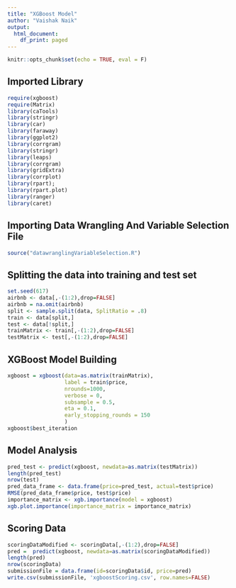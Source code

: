 ```yaml
---
title: "XGBoost Model"
author: "Vaishak Naik"
output:
  html_document:
    df_print: paged
---
```


```r
knitr::opts_chunk$set(echo = TRUE, eval = F)
```


## Imported Library
```r
require(xgboost)
require(Matrix)
library(caTools)
library(stringr)
library(car)
library(faraway)
library(ggplot2)
library(corrgram)
library(stringr)
library(leaps)
library(corrgram)
library(gridExtra)
library(corrplot)
library(rpart); 
library(rpart.plot)
library(ranger)
library(caret)
```


## Importing Data Wrangling And Variable Selection File
```r
source("datawranglingVariableSelection.R")
```

## Splitting the data into training and test set
```r
set.seed(617)
airbnb <- data[,-(1:2),drop=FALSE]
airbnb = na.omit(airbnb)
split <- sample.split(data, SplitRatio = .8)
train <- data[split,]
test <- data[!split,]
trainMatrix <- train[,-(1:2),drop=FALSE]
testMatrix <- test[,-(1:2),drop=FALSE]
```


## XGBoost Model Building
```r
xgboost = xgboost(data=as.matrix(trainMatrix), 
                  label = train$price,
                  nrounds=1000,
                  verbose = 0,
                  subsample = 0.5,
                  eta = 0.1,
                  early_stopping_rounds = 150
                  )
xgboost$best_iteration
```

## Model Analysis
```r
pred_test <- predict(xgboost, newdata=as.matrix(testMatrix))
length(pred_test)
nrow(test)
pred_data_frame <- data.frame(price=pred_test, actual=test$price)
RMSE(pred_data_frame$price, test$price)
importance_matrix <- xgb.importance(model = xgboost)
xgb.plot.importance(importance_matrix = importance_matrix)
```

## Scoring Data
```r
scoringDataModified <- scoringData[,-(1:2),drop=FALSE]
pred =  predict(xgboost, newdata=as.matrix(scoringDataModified))
length(pred)
nrow(scoringData)
submissionFile = data.frame(id=scoringData$id, price=pred)
write.csv(submissionFile, 'xgboostScoring.csv', row.names=FALSE)
```

